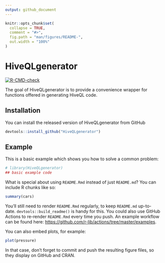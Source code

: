 ```yaml
---
output: github_document
---
```


<!-- README.md is generated from README.Rmd. Please edit that file -->

```r
knitr::opts_chunk$set(
  collapse = TRUE,
  comment = "#>",
  fig.path = "man/figures/README-",
  out.width = "100%"
)
```

# HiveQLgenerator

<!-- badges: start -->
[![R-CMD-check](https://github.com/konradzdeb/HiveQLgenerator/workflows/R-CMD-check/badge.svg)](https://github.com/konradzdeb/HiveQLgenerator/actions)
<!-- badges: end -->

The goal of HiveQLgenerator is to provide a convenience wrapper for functions offered in generating HiveQL code. 

## Installation

You can install the released version of HiveQLgenerator from GitHub

```r
devtools::install_github("HiveQLgenerator")
```

## Example

This is a basic example which shows you how to solve a common problem:

```r
# library(HiveQLgenerator)
## basic example code
```

What is special about using `README.Rmd` instead of just `README.md`? You can include R chunks like so:

```r
summary(cars)
```

You'll still need to render `README.Rmd` regularly, to keep `README.md` up-to-date. `devtools::build_readme()` is handy for this. You could also use GitHub Actions to re-render `README.Rmd` every time you push. An example workflow can be found here: <https://github.com/r-lib/actions/tree/master/examples>.

You can also embed plots, for example:

```r
plot(pressure)
```

In that case, don't forget to commit and push the resulting figure files, so they display on GitHub and CRAN.
